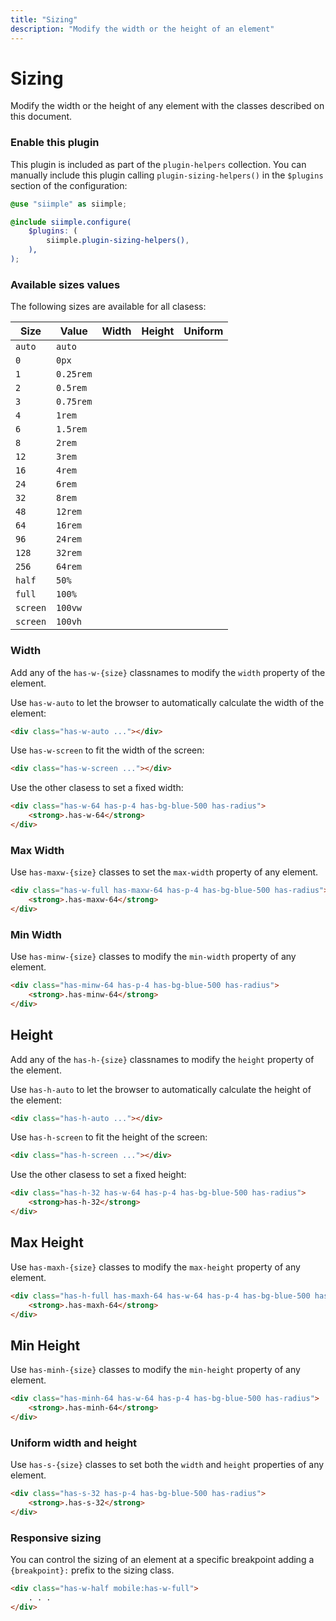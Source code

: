 ```yaml
---
title: "Sizing"
description: "Modify the width or the height of an element"
---
```


# Sizing

Modify the width or the height of any element with the classes described on this document.


### Enable this plugin

This plugin is included as part of the `plugin-helpers` collection. You can manually include this plugin calling `plugin-sizing-helpers()` in the `$plugins` section of the configuration:

```scss
@use "siimple" as siimple;

@include siimple.configure(
    $plugins: (
        siimple.plugin-sizing-helpers(),
    ),
);
```


### Available sizes values

The following sizes are available for all clasess:

| Size     | Value     | Width | Height | Uniform |
|----------|-----------|-------|--------|---------|
| `auto`   | `auto`    | <i className="icon is-check has-text-green-700"></i> | <i className="icon is-check has-text-green-700"></i> | <i className="icon is-check has-text-green-700"></i> | 
| `0`      | `0px`     | <i className="icon is-check has-text-green-700"></i> | <i className="icon is-check has-text-green-700"></i> | <i className="icon is-check has-text-green-700"></i> | 
| `1`      | `0.25rem` | <i className="icon is-check has-text-green-700"></i> | <i className="icon is-check has-text-green-700"></i> | <i className="icon is-check has-text-green-700"></i> | 
| `2`      | `0.5rem`  | <i className="icon is-check has-text-green-700"></i> | <i className="icon is-check has-text-green-700"></i> | <i className="icon is-check has-text-green-700"></i> | 
| `3`      | `0.75rem` | <i className="icon is-check has-text-green-700"></i> | <i className="icon is-check has-text-green-700"></i> | <i className="icon is-check has-text-green-700"></i> | 
| `4`      | `1rem`    | <i className="icon is-check has-text-green-700"></i> | <i className="icon is-check has-text-green-700"></i> | <i className="icon is-check has-text-green-700"></i> | 
| `6`      | `1.5rem`  | <i className="icon is-check has-text-green-700"></i> | <i className="icon is-check has-text-green-700"></i> | <i className="icon is-check has-text-green-700"></i> | 
| `8`      | `2rem`    | <i className="icon is-check has-text-green-700"></i> | <i className="icon is-check has-text-green-700"></i> | <i className="icon is-check has-text-green-700"></i> | 
| `12`     | `3rem`    | <i className="icon is-check has-text-green-700"></i> | <i className="icon is-check has-text-green-700"></i> | <i className="icon is-check has-text-green-700"></i> | 
| `16`     | `4rem`    | <i className="icon is-check has-text-green-700"></i> | <i className="icon is-check has-text-green-700"></i> | <i className="icon is-check has-text-green-700"></i> | 
| `24`     | `6rem`    | <i className="icon is-check has-text-green-700"></i> | <i className="icon is-check has-text-green-700"></i> | <i className="icon is-check has-text-green-700"></i> | 
| `32`     | `8rem`    | <i className="icon is-check has-text-green-700"></i> | <i className="icon is-check has-text-green-700"></i> | <i className="icon is-check has-text-green-700"></i> | 
| `48`     | `12rem`   | <i className="icon is-check has-text-green-700"></i> | <i className="icon is-check has-text-green-700"></i> | <i className="icon is-check has-text-green-700"></i> | 
| `64`     | `16rem`   | <i className="icon is-check has-text-green-700"></i> | <i className="icon is-check has-text-green-700"></i> | <i className="icon is-check has-text-green-700"></i> | 
| `96`     | `24rem`   | <i className="icon is-check has-text-green-700"></i> | <i className="icon is-check has-text-green-700"></i> | <i className="icon is-check has-text-green-700"></i> | 
| `128`    | `32rem`   | <i className="icon is-check has-text-green-700"></i> | <i className="icon is-check has-text-green-700"></i> | <i className="icon is-check has-text-green-700"></i> | 
| `256`    | `64rem`   | <i className="icon is-check has-text-green-700"></i> | <i className="icon is-check has-text-green-700"></i> | <i className="icon is-check has-text-green-700"></i> | 
| `half`   | `50%`     | <i className="icon is-check has-text-green-700"></i> | <i className="icon is-check has-text-green-700"></i> | <i className="icon is-check has-text-green-700"></i> | 
| `full`   | `100%`    | <i className="icon is-check has-text-green-700"></i> | <i className="icon is-check has-text-green-700"></i> | <i className="icon is-check has-text-green-700"></i> | 
| `screen` | `100vw`   | <i className="icon is-check has-text-green-700"></i> | <i className="icon is-cross has-text-red-600"></i>   | <i className="icon is-cross has-text-red-600"></i> | 
| `screen` | `100vh`   | <i className="icon is-cross has-text-red-600"></i>   | <i className="icon is-check has-text-green-700"></i> | <i className="icon is-cross has-text-red-600"></i> | 



### Width

Add any of the `has-w-{size}` classnames to modify the `width` property of the element.


Use `has-w-auto` to let the browser to automatically calculate the width of the element: 

```html
<div class="has-w-auto ..."></div>
```

Use `has-w-screen` to fit the width of the screen:

```html
<div class="has-w-screen ..."></div>
```

Use the other clasess to set a fixed width:

```html live=true centered=true bg=blue-200 color=white
<div class="has-w-64 has-p-4 has-bg-blue-500 has-radius">
    <strong>.has-w-64</strong>
</div>
```


### Max Width

Use `has-maxw-{size}` classes to set the `max-width` property of any element.

```html live=true centered=true bg=blue-200 color=white
<div class="has-w-full has-maxw-64 has-p-4 has-bg-blue-500 has-radius">
    <strong>.has-maxw-64</strong>
</div>
```


### Min Width

Use `has-minw-{size}` classes to modify the `min-width` property of any element.


```html live=true centered=true bg=blue-200 color=white
<div class="has-minw-64 has-p-4 has-bg-blue-500 has-radius">
    <strong>.has-minw-64</strong>
</div>
```


## Height

Add any of the `has-h-{size}` classnames to modify the `height` property of the element.

Use `has-h-auto` to let the browser to automatically calculate the height of the element: 

```html
<div class="has-h-auto ..."></div>
```

Use `has-h-screen` to fit the height of the screen:

```html
<div class="has-h-screen ..."></div>
```

Use the other clasess to set a fixed height:

```html live=true centered=true bg=blue-200 color=white
<div class="has-h-32 has-w-64 has-p-4 has-bg-blue-500 has-radius">
    <strong>has-h-32</strong>
</div>
```


## Max Height

Use `has-maxh-{size}` classes to modify the `max-height` property of any element.

```html live=true centered=true bg=blue-200 color=white
<div class="has-h-full has-maxh-64 has-w-64 has-p-4 has-bg-blue-500 has-radius">
    <strong>.has-maxh-64</strong>
</div>
```


## Min Height

Use `has-minh-{size}` classes to modify the `min-height` property of any element.

```html live=true centered=true bg=blue-200 color=white
<div class="has-minh-64 has-w-64 has-p-4 has-bg-blue-500 has-radius">
    <strong>.has-minh-64</strong>
</div>
```


### Uniform width and height

Use `has-s-{size}` classes to set both the `width` and `height` properties of any element.

```html live=true centered=true bg=blue-200 color=white
<div class="has-s-32 has-p-4 has-bg-blue-500 has-radius">
    <strong>.has-s-32</strong>
</div>
```


### Responsive sizing

You can control the sizing of an element at a specific breakpoint adding a `{breakpoint}:` prefix to the sizing class.

```html
<div class="has-w-half mobile:has-w-full">
    . . .
</div>
``` 

